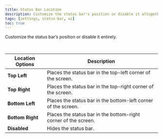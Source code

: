 ```yaml
---
title: Status Bar Location
description: Customize the status bar's position or disable it altogether.
tags: [settings, status-bar, ui]
toc: true
---
```


Customize the status bar’s position or disable it entirely.

<img
  class="d-block mb-4 img-fluid rounded-3"
  src="/docs/[[config:docs_version]]/assets/img/global-settings.png"
  alt=""
/>
<img class="d-block mb-4 img-fluid rounded-3" src="/docs/[[config:docs_version]]/assets/img/status-bar.png" alt="" />

<BsTable>

| **Location Options** | **Description**                                                 |
| -------------------- | --------------------------------------------------------------- |
| **Top Left**         | Places the status bar in the top-left corner of the screen.     |
| **Top Right**        | Places the status bar in the top-right corner of the screen.    |
| **Bottom Left**      | Places the status bar in the bottom-left corner of the screen.  |
| **Bottom Right**     | Places the status bar in the bottom-right corner of the screen. |
| **Disabled**         | Hides the status bar.                                           |

</BsTable>
